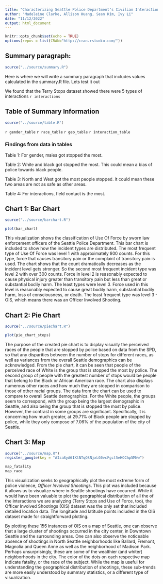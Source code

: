 ```yaml
---
title: "Characterizing Seattle Police Department's Civilian Interactions"
author: "Madeleine Clarke, Allison Huang, Sean Kim, Ivy Li"
date: "11/12/2022"
output: html_document
---
```


```r
knitr::opts_chunk$set(echo = TRUE)
options(repos = list(CRAN="http://cran.rstudio.com/"))
```

## Summary paragraph:
``` r
source("../source/summary.R")
```
Here is where we will write a summary paragraph that includes values calculated in the summary.R file. Lets test it out

We found that the Terry Stops dataset showed there were 5 types of interactions `r interactions`

## Table of Summary Information
``` r
source("../source/table.R")
```
`r gender_table`
`r race_table`
`r geo_table`
`r interaction_table`

### Findings from data in tables

Table 1: For gender, males got stopped the most.

Table 2: White and black got stopped the most. This could mean a bias of police towards black people.

Table 3: North and West got the most people stopped. It could mean these two areas are not as safe as other areas.

Table 4: For interactions, field contact is the most.

## Chart 1: Bar Chart
``` r
source("../source/barchart.R")
```

``` r
plot(bar_chart)
```

This visualization shows the classification of Use Of Force by sworn law enforcement officers of the Seattle Police Department. This bar chart is included to show how the incident types are distributed. The most frequent type of Use Of Force was level 1 with approximately 900 counts. For this type, force that causes transitory pain or the complaint of transitory pain is used. The chart shows that the count dramatically decreases as the incident level gets stronger. So the second most frequent incident type was level 2 with over 300 counts. Force in level 2 is reasonably expected to cause physical injury greater than transitory pain but less than great or substantial bodily harm. The least types were level 3. Force used in this level is reasonably expected to cause great bodily harm, substantial bodily harm, loss of consciousness, or death. The least frequent type was level 3 - OIS, which means there was an Officer Involved Shooting.

## Chart 2: Pie Chart
``` r
source("../source/piechart.R")
```

``` r
plot(pie_chart_stops)
```

The purpose of the created pie chart is to display visually the perceived races of the people that are stopped by police based on data from the SPD, so that any disparities between the number of stops for different races, as well as variances from the overall Seattle demographics can be acknowledged. From the
pie chart, it can be seen that people of the perceived race of White is the group that is stopped the most by police. The second group of people with the greatest number of stops would be people that belong to the Black or African American race. The chart also displays numerous other races and how much they are stopped in comparison to those of other racial groups. The data from the chart can be used to compare to overall Seattle demographics. For the White people, the groups seem to correspond, with the group being the largest demographic in Seattle, and also being the group that is stopped the most by police. However, the contrast in some groups are significant. Specifically, it is concerning how much greater, at 29.71% of Black people are stopped by police, while they only compose of 7.06% of the population of
the city of Seattle.

## Chart 3: Map 
``` r
source("../source/map.R")
register_google(key = "AIzaSyA6IXtNTqQSNjxLG0vcFgct5eHOChp5MNw")
```

``` r
map_fatality
map_race
```

This visualization seeks to geographically plot the most extreme form of police violence, _Officer Involved Shootings_. This plot was included because it allows us to visualize where in Seattle shootings have occurred. While it would have been valuable to plot the geographical distribution of all the of the interactions we are analyzing (Terry Stops and Use of Force, too), the Officer Involved Shootings (OIS) dataset was the only set that included detailed location data. The longitude and latitude points included in the OIS dataset made for straightforward plotting.

By plotting these 156 instances of OIS on a map of Seattle, one can observe that a large cluster of shootings occurred in the city center, in Downtown Seattle and the surrounding areas. One can also observe the noticeable absence of shootings in North Seattle neighborhoods like Ballard, Fremont, Magnolia and Queen Anne as well as the neighborhood of Madison Park. Perhaps unsurprisingly, these are some of the wealthier (and whiter) neighborhoods in the city. The color of the dots on each respective map indicate fatality, or the race of the subject. While the map is useful for understanding the geographical distribution of shootings, these sub-trends are more easily understood by summary statistics, or a different type of visualization.


